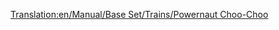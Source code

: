 [[Translation:en/Manual/Base Set/Trains/Powernaut Choo-Choo]]
{{en/Manual/Base Set/Trains/Trains|Image=[[File:en/Manual/Base Set/Trains/Powernautchoochoo.png]]
|Cost=£17,578 ($35,156)
|Speed=96 km/h (60 mph)
|Weight=130 t
|Power=900 hp (671 kW)
|Annual=£2,132 ($4,264)
|Designed=1952
|Lifespan=20 
|Capacity=N/A
|Description=A slightly better train than the Ploddyphut Choo-Choo, but still nothing special.
|Real-life=Fictional
}}